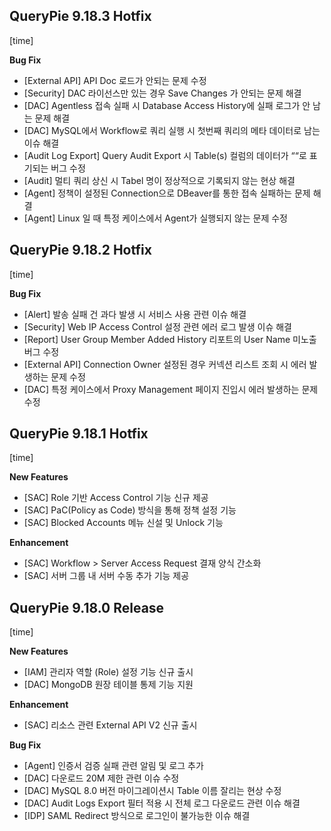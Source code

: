 ## QueryPie 9.18.3 Hotfix
[time]



**Bug Fix**

* [External API] API Doc 로드가 안되는 문제 수정
* [Security] DAC 라이선스만 있는 경우 Save Changes 가 안되는 문제 해결
* [DAC] Agentless 접속 실패 시 Database Access History에 실패 로그가 안 남는 문제 해결
* [DAC] MySQL에서 Workflow로 쿼리 실행 시 첫번째 쿼리의 메타 데이터로 남는 이슈 해결
* [Audit Log Export] Query Audit Export 시 Table(s) 컬럼의 데이터가 ““로 표기되는 버그 수정
* [Audit] 멀티 쿼리 상신 시 Tabel 명이 정상적으로 기록되지 않는 현상 해결
* [Agent] 정책이 설정된 Connection으로 DBeaver를 통한 접속 실패하는 문제 해결
* [Agent] Linux 일 때 특정 케이스에서 Agent가 실행되지 않는 문제 수정



## QueryPie 9.18.2 Hotfix
[time]



**Bug Fix**

* [Alert] 발송 실패 건 과다 발생 시 서비스 사용 관련 이슈 해결
* [Security] Web IP Access Control 설정 관련 에러 로그 발생 이슈 해결
* [Report] User Group Member Added History 리포트의 User Name 미노출 버그 수정
* [External API] Connection Owner 설정된 경우 커넥션 리스트 조회 시 에러 발생하는 문제 수정
* [DAC] 특정 케이스에서 Proxy Management 페이지 진입시 에러 발생하는 문제 수정



## QueryPie 9.18.1 Hotfix
[time]



**New Features**

* [SAC] Role 기반 Access Control 기능 신규 제공
* [SAC] PaC(Policy as Code) 방식을 통해 정책 설정 기능
* [SAC] Blocked Accounts 메뉴 신설 및 Unlock 기능



**Enhancement**

* [SAC] Workflow &gt; Server Access Request 결재 양식 간소화
* [SAC] 서버 그룹 내 서버 수동 추가 기능 제공



## QueryPie 9.18.0 Release
[time]



**New Features**

* [IAM] 관리자 역할 (Role) 설정 기능 신규 출시
* [DAC] MongoDB 원장 테이블 통제 기능 지원



**Enhancement**

* [SAC] 리소스 관련 External API V2 신규 출시



**Bug Fix**

* [Agent] 인증서 검증 실패 관련 알림 및 로그 추가
* [DAC] 다운로드 20M 제한 관련 이슈 수정
* [DAC] MySQL 8.0 버전 마이그레이션시 Table 이름 잘리는 현상 수정
* [DAC] Audit Logs Export 필터 적용 시 전체 로그 다운로드 관련 이슈 해결
* [IDP] SAML Redirect 방식으로 로그인이 불가능한 이슈 해결


